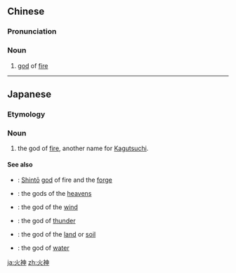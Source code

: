 ==Chinese==
{{zh-forms}}

===Pronunciation===
{{zh-pron
|m=huǒshén
|c=fo2 san4
|mn=hóe-sîn/hé-sîn
|cat=n
}}

===Noun===
{{zh-noun}}

# [[god]] of [[fire]]

----

==Japanese==
{{wikipedia|lang=ja}}
{{ja-kanjitab|か|じん|yomi=o}}

===Etymology===
{{compound|火|神|lang=ja}}

===Noun===
{{ja-noun|かじん}}

# {{lb|ja|sort=かじん|mythology|Shinto}} the god of [[fire]], another name for [[Kagutsuchi]].

====See also====
{{wikipedia|Kajin}}
* {{ja-r|迦具土|^かぐつち}}: [[Shintō]] [[god]] of fire and the [[forge]]
* {{ja-r|天神|^てんじん}}: the gods of the [[heavens]]
* {{ja-r|風神|^ふうじん}}: the god of the [[wind]]
* {{ja-r|雷神|^らいじん}}: the god of [[thunder]]
* {{ja-r|土神|^どじん}}: the god of the [[land]] or [[soil]]
* {{ja-r|水神|^すいじん}}: the god of [[water]]

[[ja:火神]]
[[zh:火神]]